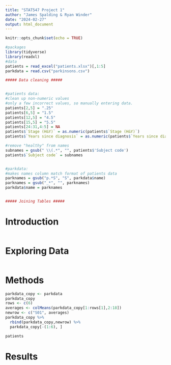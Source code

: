 ```yaml
---
title: "STAT547 Project 1"
author: "James Spalding & Ryan Winder"
date: "2024-02-27"
output: html_document
---
```


```r
knitr::opts_chunk$set(echo = TRUE)
```

```r
#packages
library(tidyverse)
library(readxl)
#data
patients = read_excel("patients.xlsx")[,1:5]
parkdata = read.csv("parkinsons.csv")
```

```r
##### Data cleaning #####


#patients data:
#clean up non-numeric values
#only a few incorrect values, so manually entering data.
patients[2,5] = ".25"
patients[6,5] = "1.5"
patients[12,5] = "4.5"
patients[15,5] = "5.5"
patients[24:31,4:5] = NA
patients$`Stage (H&Y)` = as.numeric(patients$`Stage (H&Y)`)
patients$`Years since diagnosis` = as.numeric(patients$`Years since diagnosis`)

#remove "healthy" from names
subnames = gsub(" \\(.*", "", patients$'Subject code')
patients$`Subject code` = subnames


#parkdata: 
#makes names column match format of patients data
parknames = gsub("p.*S", "S", parkdata$name)
parknames = gsub("_*", "", parknames)
parkdata$name = parknames


##### Joining Tables #####

```

# Introduction

```r

```

# Exploring Data

```r

```

# Methods

```r
parkdata_copy <- parkdata
parkdata_copy
rows <- c(6)
averages <- colMeans(parkdata_copy[1:rows[1],2:18])
newrow <- c("S01", averages)
parkdata_copy %>%
  rbind(parkdata_copy,newrow) %>%
  parkdata_copy[-(1:6), ]

```

```r
patients
```


# Results

```r

```

